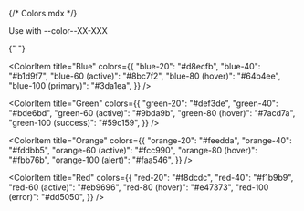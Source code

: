 {/* Colors.mdx */}


<Meta title="Colors" />

Use with --color--XX-XXX

<ColorPalette>
  <ColorItem title="greyscale" colors={{ "white-100": "#FFFFFF", "alabaster-100": "#F8F8F8", "concrete-100": "#F3F3F3" }} />
  <ColorItem title="Primary" colors={{ "blue-100": "#3da1ea" }} />
  <ColorItem title="Success" colors={{ "green-100": "#59c159" }} />
  <ColorItem title="Alert" colors={{ "orange-100": "#faa546" }} />
  <ColorItem title="Error" colors={{ "red-100": "#dd5050" }} />

{" "}

<ColorItem
  title="Blue"
  colors={{
    "blue-20": "#d8ecfb",
    "blue-40": "#b1d9f7",
    "blue-60 (active)": "#8bc7f2",
    "blue-80 (hover)": "#64b4ee",
    "blue-100 (primary)": "#3da1ea",
  }}
/>

<ColorItem
  title="Green"
  colors={{
    "green-20": "#def3de",
    "green-40": "#bde6bd",
    "green-60 (active)": "#9bda9b",
    "green-80 (hover)": "#7acd7a",
    "green-100 (success)": "#59c159",
  }}
/>

<ColorItem
  title="Orange"
  colors={{
    "orange-20": "#feedda",
    "orange-40": "#fddbb5",
    "orange-60 (active)": "#fcc990",
    "orange-80 (hover)": "#fbb76b",
    "orange-100 (alert)": "#faa546",
  }}
/>

<ColorItem
  title="Red"
  colors={{
    "red-20": "#f8dcdc",
    "red-40": "#f1b9b9",
    "red-60 (active)": "#eb9696",
    "red-80 (hover)": "#e47373",
    "red-100 (error)": "#dd5050",
  }}
/>

</ColorPalette>
